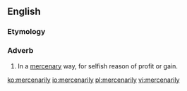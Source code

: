 ==English==

===Etymology===
{{suffix|en|mercenary|ly}}

===Adverb===
{{en-adv}}

# In a [[mercenary]] way, for selfish reason of profit or gain.

[[ko:mercenarily]]
[[io:mercenarily]]
[[pl:mercenarily]]
[[vi:mercenarily]]